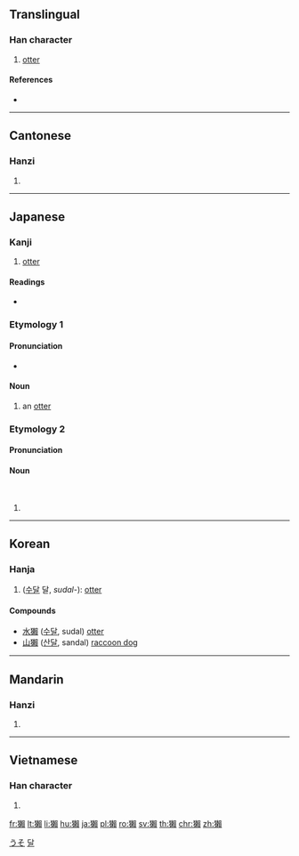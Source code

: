 {{also|獭}}
==Translingual==

===Han character===
{{Han char|rn=94|rad=犬|as=16|sn=19|four=47286|canj=KHDLC}}

# [[otter]]

====References====
* {{Han ref|kx=0721.080|dkj=20782|dj=1133.050|hdz=21377.040|uh=737A|ud=29562|bh=C3A1|bd=50081}}

----

==Cantonese==

===Hanzi===
{{yue-hanzi|jyut=|y=chaat3|sim=獭}}

# {{defn|lang=yue|sort=犬16}}

----

==Japanese==

===Kanji===
{{ja-kanji|grade=|rs=犬16}}

# [[otter]]

====Readings====
* {{ja-readings|kanyoon=[[だつ]] (datsu)|goon=[[たち]] (tachi)|kanon=[[たつ]] (tatsu)|kun=[[うそ]] (uso), [[おそ]] (oso), [[かわうそ]] (kawauso), [[かわおそ]] (kawaoso)}}

===Etymology 1===
{{ja-kanjitab|おそ|yomi=k}}
{{ja-kanjitab|うそ|yomi=k}}
{{rfe|ja}}

====Pronunciation====
{{ja-pron|acc=a|y=k|うそ}}
* {{homophone|lang=ja|嘘|鷽|sort=うそ}}

====Noun====
{{ja-noun|うそ}} {{ja-altread|hira=おそ|hhira=をそ}}

# an [[otter]]

[[Category:ja:Mustelids|うそ]]

===Etymology 2===
{{ja-kanjitab|かわおそ|yomi=k}}
{{ja-kanjitab|かわうそ|yomi=k}}
{{compound|ja|川|獺|tr1=kawa|t1=[[river]]|tr2=uso|t2=[[otter]]|sort=かわうそ}}

====Pronunciation====
{{ja-pron|acc=h|y=k|かわうそ}}

====Noun====
{{ja-noun|かわうそ|カワウソ|hhira=かはうそ}}<br>{{ja-altread|hira=かわおそ|kata=カワオソ|hhira=かわをそ}}

# {{alternative spelling of|川獺|lang=ja||[[otter]]}}

----

==Korean==

===Hanja===
{{ko-hanja|hangeul=[[달]], [[찰]]|eumhun=|rv=dal, chal|mr=tal, ch'al|y=tal, chal}}

# ([[수달]] 달, ''sudal-''): [[otter]]

====Compounds====
* [[水獺]] ([[수달]], sudal) [[otter]]
* [[山獺]] ([[산달]], sandal) [[raccoon dog]]

[[Category:Hanja readings|달]]

----

==Mandarin==

===Hanzi===
{{cmn-hanzi|sim=獭|pin=[[tà]] ([[ta4]])|wg=t'a<sup>4</sup>}}

# {{defn|lang=cmn|sort=犬16}}

----

==Vietnamese==

===Han character===
{{vi-hantu|[[thát]], [[rái]]|rs=犬16}}

# {{defn|lang=vi|sort=犬16}}

[[fr:獺]]
[[lt:獺]]
[[li:獺]]
[[hu:獺]]
[[ja:獺]]
[[pl:獺]]
[[ro:獺]]
[[sv:獺]]
[[th:獺]]
[[chr:獺]]
[[zh:獺]]